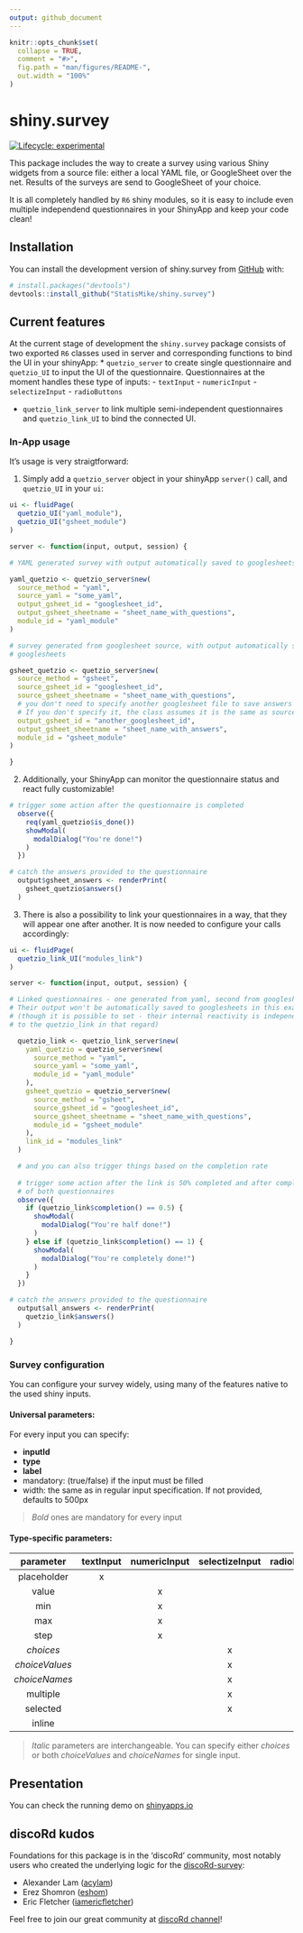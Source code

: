 ```yaml
---
output: github_document
---
```


<!-- README.md is generated from README.Rmd. Please edit that file -->

```r
knitr::opts_chunk$set(
  collapse = TRUE,
  comment = "#>",
  fig.path = "man/figures/README-",
  out.width = "100%"
)
```

# shiny.survey

<!-- badges: start -->
[![Lifecycle: experimental](https://img.shields.io/badge/lifecycle-experimental-orange.svg)](https://lifecycle.r-lib.org/articles/stages.html#experimental)
<!-- badges: end -->

This package includes the way to create a survey using various Shiny widgets
from a source file: either a local YAML file, or GoogleSheet over the net.
Results of the surveys are send to GoogleSheet of your choice.

It is all completely handled by `R6` shiny modules, so it is easy to include 
even multiple independend questionnaires in your ShinyApp and keep your code clean!

## Installation

You can install the development version of shiny.survey from [GitHub](https://github.com/) with:

``` r
# install.packages("devtools")
devtools::install_github("StatisMike/shiny.survey")
```
## Current features

At the current stage of development the `shiny.survey` package consists of two
exported `R6` classes used in server and corresponding functions to bind the
UI in your shinyApp:
* `quetzio_server` to create single questionnaire and `quetzio_UI` to input the
UI of the questionnaire. Questionnaires at the moment handles these type of inputs:
- `textInput`
- `numericInput`
- `selectizeInput`
- `radioButtons`

* `quetzio_link_server` to link multiple semi-independent questionnaires and
`quetzio_link_UI` to bind the connected UI.


### In-App usage

It's usage is very straigtforward:

1. Simply add a `quetzio_server` object in your shinyApp `server()` call, and `quetzio_UI`
in your `ui`:

```r
ui <- fluidPage(
  quetzio_UI("yaml_module"),
  quetzio_UI("gsheet_module")
)

server <- function(input, output, session) {

# YAML generated survey with output automatically saved to googlesheets

yaml_quetzio <- quetzio_server$new(
  source_method = "yaml",
  source_yaml = "some_yaml",
  output_gsheet_id = "googlesheet_id",
  output_gsheet_sheetname = "sheet_name_with_questions",
  module_id = "yaml_module"
)

# survey generated from googlesheet source, with output automatically saved to
# googlesheets

gsheet_quetzio <- quetzio_server$new(
  source_method = "gsheet",
  source_gsheet_id = "googlesheet_id",
  source_gsheet_sheetname = "sheet_name_with_questions",
  # you don't need to specify another googlesheet file to save answers
  # If you don't specify it, the class assumes it is the same as source one
  output_gsheet_id = "another_googlesheet_id",
  output_gsheet_sheetname = "sheet_name_with_answers",
  module_id = "gsheet_module"
)

}
```

2. Additionally, your ShinyApp can monitor the questionnaire status and react fully customizable!

```r
  
# trigger some action after the questionnaire is completed
  observe({
    req(yaml_quetzio$is_done())
    showModal(
      modalDialog("You're done!")
    )
  })

# catch the answers provided to the questionnaire
  output$gsheet_answers <- renderPrint(
    gsheet_quetzio$answers()
  )

```

3. There is also a possibility to link your questionnaires in a way, that they
will appear one after another. It is now needed to configure your calls accordingly:

```r
ui <- fluidPage(
  quetzio_link_UI("modules_link")
)

server <- function(input, output, session) {

# Linked questionnaires - one generated from yaml, second from googlesheets. 
# Their output won't be automatically saved to googlesheets in this example
# (though it is possible to set - their internal reactivity is independent
# to the quetzio_link in that regard)

  quetzio_link <- quetzio_link_server$new(
    yaml_quetzio = quetzio_server$new(
      source_method = "yaml",
      source_yaml = "some_yaml",
      module_id = "yaml_module"
    ),
    gsheet_quetzio = quetzio_server$new(
      source_method = "gsheet",
      source_gsheet_id = "googlesheet_id",
      source_gsheet_sheetname = "sheet_name_with_questions",
      module_id = "gsheet_module"
    ),
    link_id = "modules_link"
  )

  # and you can also trigger things based on the completion rate
  
  # trigger some action after the link is 50% completed and after completion
  # of both questionnaires
  observe({
    if (quetzio_link$completion() == 0.5) {
      showModal(
        modalDialog("You're half done!")
      )
    } else if (quetzio_link$completion() == 1) {
      showModal(
        modalDialog("You're completely done!")
      )
    }
  })

# catch the answers provided to the questionnaire
  output$all_answers <- renderPrint(
    quetzio_link$answers()
  )

}
```


### Survey configuration

You can configure your survey widely, using many of the features native to the
used shiny inputs. 

#### Universal parameters:

For every input you can specify:

- **inputId**
- **type**
- **label**
- mandatory: (true/false) if the input must be filled
- width: the same as in regular input specification. If not provided, defaults
to 500px

> *Bold* ones are mandatory for every input

#### Type-specific parameters:


|    parameter   |  textInput |numericInput|selectizeInput|radioButtons|
|    :----:      |   :----:   |   :----:   |    :----:    |   :----:   |
|placeholder     |      x     |            |              |            |    
|value           |            |     x      |              |            |    
|min             |            |     x      |              |            |    
|max             |            |     x      |              |            |    
|step            |            |     x      |              |            |    
|*choices*       |            |            |       x      |      x     |    
|*choiceValues*  |            |            |       x      |      x     |    
|*choiceNames*   |            |            |       x      |      x     |    
|multiple        |            |            |       x      |            |    
|selected        |            |            |       x      |      x     |    
|inline          |            |            |              |      x     |    

>*Italic* parameters are interchangeable. You can specify either *choices* or both *choiceValues* and *choiceNames* for single input.

## Presentation

You can check the running demo on [shinyapps.io](https://statismik.shinyapps.io/shinysurvey_sneakpeek/){target="_blank"}

## discoRd kudos

Foundations for this package is in the 'discoRd' community, most notably users
who created the underlying logic for the  [discoRd-survey](https://github.com/discoRd-org/discoRd-survey){target="_blank"}:

- Alexander Lam ([acylam](https://github.com/acylam){target="_blank"})
- Erez Shomron ([eshom](https://github.com/eshom){target="_blank"})
- Eric Fletcher ([iamericfletcher](https://github.com/iamericfletcher){target="_blank"})

Feel free to join our great community at [discoRd channel](https://discord.gg/FuTSvkSCVj){target="_blank"}!
